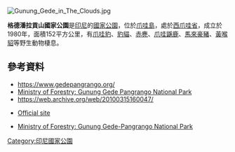 {{No footnotes|time=2021-04-09T03:16:03+00:00}}
[[Image:Gunung_Gede_in_The_Clouds.jpg|right]]
{{coord|6|46|0|S|106|56|0|E|display=title}}

'''格德潘拉貢山國家公園'''是[[印尼|印尼]]的[[國家公園|國家公園]]，位於[[爪哇島|爪哇島]]，處於[[西爪哇省|西爪哇省]]，成立於1980年，面積152平方公里，有[[爪哇豹|爪哇豹]]、[[豹貓|豹貓]]、[[赤麂|赤麂]]、[[爪哇鼷鹿|爪哇鼷鹿]]、[[馬來豪豬|馬來豪豬]]、[[黃喉貂|黃喉貂]]等野生動物棲息。

==參考資料==
* https://www.gedepangrango.org/ {{Wayback|url=https://www.gedepangrango.org/ |date=20211012113545 }}
* [http://www.dephut.go.id/INFORMASI/TN%20INDO-ENGLISH/gedepangrango_NP.htm Ministry of Forestry: Gunung Gede Pangrango National Park] {{Wayback|url=http://www.dephut.go.id/INFORMASI/TN%20INDO-ENGLISH/gedepangrango_NP.htm |date=20100315160047 }} 
* https://web.archive.org/web/20100315160047/
* {{in lang|id}} [http://www.gedepangrango.org Official site] {{Wayback|url=http://www.gedepangrango.org/ |date=20211012113545 }}
* [https://web.archive.org/web/20150901034734/http://www.dephut.go.id/uploads/INFORMASI/TN%20INDO-ENGLISH/gedepangrango_NP.htm Ministry of Forestry: Gunung Gede-Pangrango National Park]

{{Indonesia-geo-stub}}
[[Category:印尼國家公園|Category:印尼國家公園]]